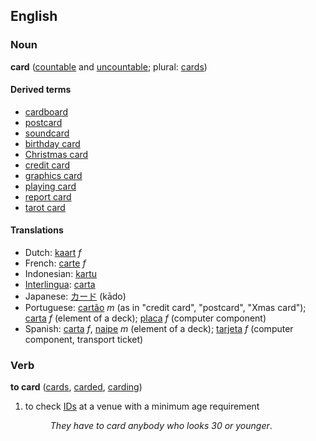 ==English==
=== Noun ===
'''card''' ([[countable]] and [[uncountable]]; plural: [[cards]])

====Derived terms====
*[[cardboard]]
*[[postcard]]
*[[soundcard]]
*[[birthday card]]
*[[Christmas card]]
*[[credit card]]
*[[graphics card]]
*[[playing card]]
*[[report card]]
*[[tarot card]]<!-- capitalised? -->

==== Translations ====
*Dutch: [[kaart]] ''f''
*French: [[carte]] ''f''
*Indonesian: [[kartu]]
*[[Interlingua]]: [[carta]]
*Japanese: [[カード]] (kādo)
*Portuguese: [[cartão]] ''m'' (as in "credit card", "postcard", "Xmas card"); [[carta]] ''f'' (element of a deck); [[placa]] ''f'' (computer component)
*Spanish: [[carta]] ''f'', [[naipe]] ''m'' (element of a deck); [[tarjeta]] ''f'' (computer component, transport ticket)

===Verb===
'''to card''' ([[cards]], [[carded]], [[carding]])

# to check [[ID]]s at a venue with a minimum age requirement
#:''They have to card anybody who looks 30 or younger''.